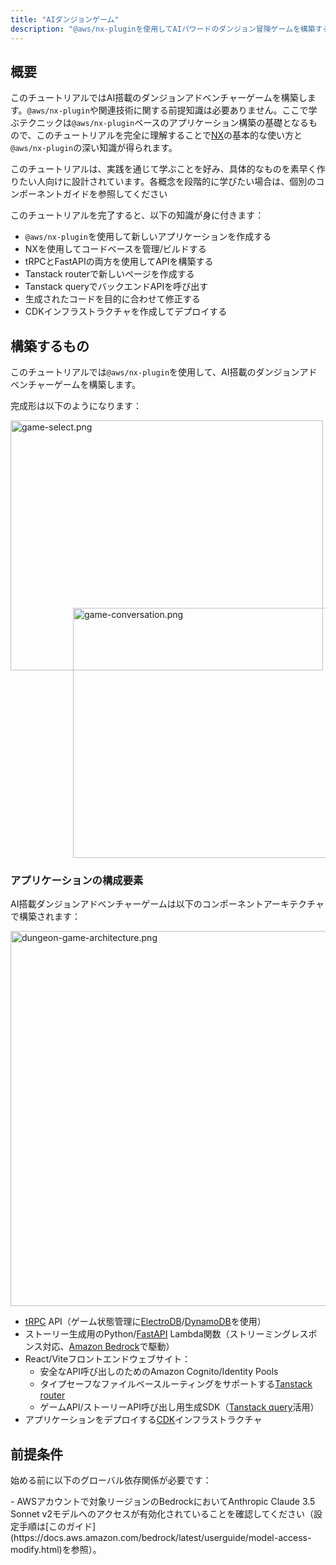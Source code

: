 ```yaml
---
title: "AIダンジョンゲーム"
description: "@aws/nx-pluginを使用してAIパワードのダンジョン冒険ゲームを構築する方法のチュートリアル。"
---
```





## 概要

このチュートリアルではAI搭載のダンジョンアドベンチャーゲームを構築します。`@aws/nx-plugin`や関連技術に関する前提知識は必要ありません。ここで学ぶテクニックは`@aws/nx-plugin`ベースのアプリケーション構築の基礎となるもので、このチュートリアルを完全に理解することで[NX](https://nx.dev/)の基本的な使い方と`@aws/nx-plugin`の深い知識が得られます。

<Aside>このチュートリアルは、実践を通じて学ぶことを好み、具体的なものを素早く作りたい人向けに設計されています。各概念を段階的に学びたい場合は、個別のコンポーネントガイドを参照してください</Aside>

このチュートリアルを完了すると、以下の知識が身に付きます：

- `@aws/nx-plugin`を使用して新しいアプリケーションを作成する
- NXを使用してコードベースを管理/ビルドする
- tRPCとFastAPIの両方を使用してAPIを構築する
- Tanstack routerで新しいページを作成する
- Tanstack queryでバックエンドAPIを呼び出す
- 生成されたコードを目的に合わせて修正する
- CDKインフラストラクチャを作成してデプロイする

## 構築するもの

このチュートリアルでは`@aws/nx-plugin`を使用して、AI搭載のダンジョンアドベンチャーゲームを構築します。

完成形は以下のようになります：

<Image src={gameSelectPng} alt="game-select.png" width="500" height="400" />
<div style="margin-top: -100px; margin-left: 100px;">
<Image src={gameConversationPng} alt="game-conversation.png" width="500" height="400" />
</div>

### アプリケーションの構成要素

AI搭載ダンジョンアドベンチャーゲームは以下のコンポーネントアーキテクチャで構築されます：

<Image class="white-bg" src={dungeonAdventureArchitecturePng} alt="dungeon-game-architecture.png" width="800" height="600" />

- [tRPC](https://trpc.io/) API（ゲーム状態管理に[ElectroDB](https://electrodb.dev/)/[DynamoDB](https://aws.amazon.com/dynamodb/)を使用）
- ストーリー生成用のPython/[FastAPI](https://fastapi.tiangolo.com/) Lambda関数（ストリーミングレスポンス対応、[Amazon Bedrock](https://aws.amazon.com/bedrock/)で駆動）
- React/Viteフロントエンドウェブサイト：
  - 安全なAPI呼び出しのためのAmazon Cognito/Identity Pools
  - タイプセーフなファイルベースルーティングをサポートする[Tanstack router](https://tanstack.com/router/latest)
  - ゲームAPI/ストーリーAPI呼び出し用生成SDK（[Tanstack query](https://tanstack.com/query/latest)活用）
- アプリケーションをデプロイする[CDK](https://docs.aws.amazon.com/cdk/v2/guide/home.html)インフラストラクチャ

## 前提条件

始める前に以下のグローバル依存関係が必要です：

<Snippet name="prerequisites" />
- AWSアカウントで対象リージョンのBedrockにおいてAnthropic Claude 3.5 Sonnet v2モデルへのアクセスが有効化されていることを確認してください（設定手順は[このガイド](https://docs.aws.amazon.com/bedrock/latest/userguide/model-access-modify.html)を参照）。